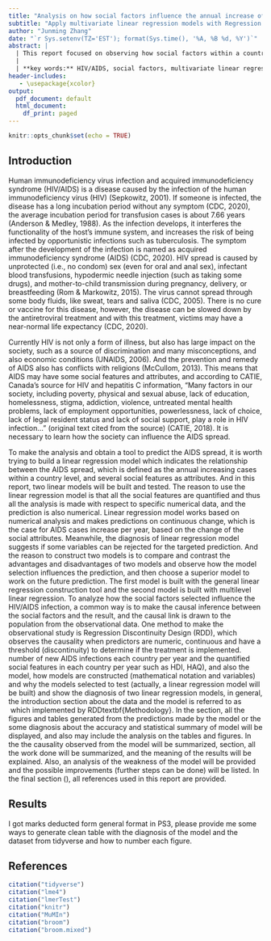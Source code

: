 ```yaml
---
title: "Analysis on how social factors influence the annual increase of HIV/AIDS infection within country level from observational data"
subtitle: "Apply multivariate linear regression models with Regression Discontinuity Design (RDD) to observe the causal effect of the social factors and test against models with a test set"
author: "Junming Zhang"
date: "`r Sys.setenv(TZ='EST'); format(Sys.time(), '%A, %B %d, %Y')`"
abstract: |
  | This report focused on observing how social factors within a country level affect the spread of HIV and AIDS by building multivariate linear regression models and compare the statistics summary and diagnosis of two models. It is found that it is not capable of concluding the social factors found have absolutely strong influence on the HIV/AIDS spread, however, some social factors have significant causality on the HIV/AIDS spread by testing the behavior of the linear regression model before and after the threshold, concluding from the RDD. And also, the multilevel model works better by comparing the diagnosis statistics of models. This is important because it shows for what social factors the government invest more to control in order to contain the AIDS infection, a disease cannot be cured currently, and also suggests what kind of regression model is preferable for the similar task (for instance, make policies based on observing what social factors matter in country/region/territory level) and also inspire other to how to build a statistics model when the observational study is inter-regional.
  |
  | **key words:** HIV/AIDS, social factors, multivariate linear regression, regression discontinuity design (RDD), observational study, causal inference
header-includes:
   - \usepackage{xcolor}
output:
  pdf_document: default
  html_document:
    df_print: paged
---
```


```r
knitr::opts_chunk$set(echo = TRUE)
```

## Introduction
Human immunodeficiency virus infection and acquired immunodeficiency syndrome (HIV/AIDS) is a disease caused by the infection of the human immunodeficiency virus (HIV) (Sepkowitz, 2001). If someone is infected, the disease has a long incubation period without any symptom (CDC, 2020), the average incubation period for transfusion cases is about 7.66 years (Anderson & Medley, 1988). As the infection develops, it interferes the functionality of the host's immune system, and increases the risk of being infected by opportunistic infections such as tuberculosis. The symptom after the development of the infection is named as acquired immunodeficiency syndrome (AIDS) (CDC, 2020). HIV spread is caused by unprotected (i.e., no condom) sex (even for oral and anal sex), infectant blood transfusions, hypodermic needle injection (such as taking some drugs), and mother-to-child transmission during pregnancy, delivery, or breastfeeding (Rom & Markowitz, 2015). The virus cannot spread through some body fluids, like sweat, tears and saliva (CDC, 2005). There is no cure or vaccine for this disease, however, the disease can be slowed down by the antiretroviral treatment and with this treatment, victims may have a near-normal life expectancy (CDC, 2020).

Currently HIV is not only a form of illness, but also has large impact on the society, such as a source of discrimination and many misconceptions, and also economic conditions (UNAIDS, 2006). And the prevention and remedy of AIDS also has conflicts with religions (McCullom, 2013). This means that AIDS may have some social features and attributes, and according to CATIE, Canada's source for HIV and hepatitis C information, "Many factors in our society, including poverty, physical and sexual abuse, lack of education, homelessness, stigma, addiction, violence, untreated mental health problems, lack of employment opportunities, powerlessness, lack of choice, lack of legal resident status and lack of social support, play a role in HIV infection..." (original text cited from the source) (CATIE, 2018). It is necessary to learn how the society can influence the AIDS spread.

To make the analysis and obtain a tool to predict the AIDS spread, it is worth trying to build a linear regression model which indicates the relationship between the AIDS spread, which is defined as the annual increasing cases within a country level, and several social features as attributes. And in this report, two linear models will be built and tested. The reason to use the linear regression model is that all the social features are quantified and thus all the analysis is made with respect to specific numerical data, and the prediction is also numerical. Linear regression model works based on numerical analysis and makes predictions on continuous change, which is the case for AIDS cases increase per year, based on the change of the social attributes. Meanwhile, the diagnosis of linear regression model suggests if some variables can be rejected for the targeted prediction. And the reason to construct two models is to compare and contrast the advantages and disadvantages of two models and observe how the model selection influences the prediction, and then choose a superior model to work on the future prediction. The first model is built with the general linear regression construction tool and the second model is built with multilevel linear regression. To analyze how the social factors selected influence the HIV/AIDS infection, a common way is to make the causal inference between the social factors and the result, and the causal link is drawn to the population from the observational data. One method to make the observational study is Regression Discontinuity Design (RDD), which observes the causality when predictors are numeric, continuous and have a threshold (discontinuity) to determine if the treatment is implemented. number of new AIDS infections each country per year and the quantified social features in each country per year such as HDI, HAQ), and also the model, how models are constructed (mathematical notation and variables) and why the models selected to test (actually, a linear regression model will be built) and show the diagnosis of two linear regression models, in general, the introduction section about the data and the model is referred to as \ which implemented by RDDtextbf{Methodology}. In the \textbf{Results} section, all the figures and tables generated from the predictions made by the model or the some diagnosis about the accuracy and statistical summary of model will be displayed, and also may include the analysis on the tables and figures. In the \textbf{Discussion}the causality observed from the model will be summarized,  section, all the work done will be summarized, and the meaning of the results will be explained. Also, an analysis of the weakness of the model will be provided and the possible improvements (further steps can be done) will be listed. In the final section (\textbf{References}), all references used in this report are provided.

## Results
I got marks deducted form general format in PS3, please provide me some ways to generate clean table with the diagnosis of the model and the dataset from tidyverse and how to number each figure.


## References
<!-- show citation -->
```r
citation("tidyverse")
citation("lme4")
citation("lmerTest")
citation("knitr")
citation("MuMIn")
citation("broom")
citation("broom.mixed")
```
<!-- up: background
mid: software
bottom: data
-->

\begin{enumerate}
  % software
  \item Wickham et al., (2019). Welcome to the tidyverse. Journal of Open Source Software,4(43), 1686, https://doi.org/10.21105/joss.01686 %tidyverse
  \item Kuznetsova A, Brockhoff PB, Christensen RHB (2017). "lmerTest Package: Tests
  in Linear Mixed Effects Models." Journal of Statistical Software,
  82(13), 1-26. doi: 10.18637/jss.v082.i13 (URL: https://doi.org/10.18637/jss.v082.i13). %lmerTest
  \item Douglas Bates, Martin Maechler, Ben Bolker, Steve Walker (2015). Fitting
  Linear Mixed-Effects Models Using lme4. Journal of Statistical Software,
  67(1), 1-48. doi:10.18637/jss.v067.i01. % lme4
  \item Yihui Xie (2020). knitr: A General-Purpose Package for Dynamic Report
  Generation in R. R package version 1.30.
  \item Yihui Xie (2015) Dynamic Documents with R and knitr. 2nd edition. Chapman
  and Hall/CRC. ISBN 978-1498716963
  \item Yihui Xie (2014) knitr: A Comprehensive Tool for Reproducible Research in
  R. In Victoria Stodden, Friedrich Leisch and Roger D. Peng, editors,
  Implementing Reproducible Computational Research. Chapman and Hall/CRC.
  ISBN 978-1466561595 % knitr
  \item Kamil Bartoń (2020). MuMIn: Multi-Model Inference. R package version
  1.43.17. https://CRAN.R-project.org/package=MuMIn % MuMIn
  \item David Robinson, Alex Hayes and Simon Couch (2020). broom: Convert Statistical Objects into Tidy Tibbles. R
  package version 0.7.1. https://CRAN.R-project.org/package=broom % broom
  \item Ben Bolker and David Robinson (2020). broom.mixed: Tidying Methods for Mixed Models. R package version 0.2.6.
  https://CRAN.R-project.org/package=broom.mixed % broom.mixed
  
  % background
  \item Sepkowitz, K. A. (2001, June 07). AIDS - The First 20 Years: NEJM. Retrieved         December 09, 2020, from https://www.nejm.org/doi/full/10.1056/NEJM200106073442306
  \item CDC. (2020, November 03). About HIV/AIDS. Retrieved December 09, 2020, from\\
https://www.cdc.gov/hiv/basics/whatishiv.html
  \item Anderson, R. M., Medley, G. F. (1988). Epidemiology of HIV infection and AIDS. Aids, 2. doi:10.1097/00002030-198800001-00009
  \item Rom, W. N., Markowitz, S. B. (2015). Environmental and Occupational Medicine.
  Philadelphia, US: Lippincott, Williams, Wilkins.
  
  \item CDC. (2005, February 4). HIV and Its Transmission. Retrieved December 09, 2020,
  from https://web.archive.org/web/20050204141148/http://www.cdc.gov/HIV/pubs/facts/transmission.htm
  \item U. (2006). 2006 report on the global AIDS epidemic. Geneva: UNAIDS.
  \item McCullom, R. (2013, February 26). An African Pope Won't Change the Vatican's Views
  on Condoms and AIDS. Retrieved December 09, 2020, from
  https://www.theatlantic.com/sexes/archive/2013/02/an-african-pope-wont-change-the-vaticans-views-on-condoms-and-aids/273535/
  \item CATIE. (2018). The Social Determinants of Health and Structural Interventions.
  Retrieved December 09, 2020, from https://www.catie.ca/en/hiv-canada/8/8-1
\end{enumerate}
